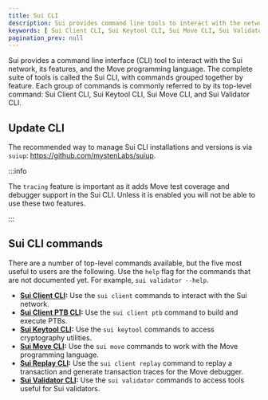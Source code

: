 ```yaml
---
title: Sui CLI
description: Sui provides command line tools to interact with the network, its features, and the Move programming language. Individual command groups are referred to as Sui Client CLI, Sui Keytool CLI, Sui Move CLI, and Sui Validator CLI.
keywords: [ Sui Client CLI, Sui Keytool CLI, Sui Move CLI, Sui Validator CLI, sui cli, update cli, sui cli commands, sui client PTB CLI, sui PTB CLI ] 
pagination_prev: null
---
```


Sui provides a command line interface (CLI) tool to interact with the Sui network, its features, and the Move programming language. The complete suite of tools is called the Sui CLI, with commands grouped together by feature. Each group of commands is commonly referred to by its top-level command: Sui Client CLI, Sui Keytool CLI, Sui Move CLI, and Sui Validator CLI.

<ImportContent source="cli-check-install.mdx" mode="snippet" />

## Update CLI

The recommended way to manage Sui CLI installations and versions is via `suiup`: https://github.com/mystenLabs/suiup.

:::info

The `tracing` feature is important as it adds Move test coverage and debugger support in the Sui CLI. Unless it is enabled you will not be able to use these two features.

:::

## Sui CLI commands

There are a number of top-level commands available, but the five most useful to users are the following. Use the `help` flag for the commands that are not documented yet. For example, `sui validator --help`.

- **[Sui Client CLI](./cli/client.mdx):** Use the `sui client` commands to interact with the Sui network.
- **[Sui Client PTB CLI](./cli/ptb.mdx):** Use the `sui client ptb` command to build and execute PTBs.
- **[Sui Keytool CLI](./cli/keytool.mdx):** Use the `sui keytool` commands to access cryptography utilities.
- **[Sui Move CLI](./cli/move.mdx):** Use the `sui move` commands to work with the Move programming language.
- **[Sui Replay CLI](./cli/replay.mdx):** Use the `sui client replay` command to replay a transaction and generate transaction traces for the Move debugger.
- **[Sui Validator CLI](./cli/validator.mdx):** Use the `sui validator` commands to access tools useful for Sui validators.
